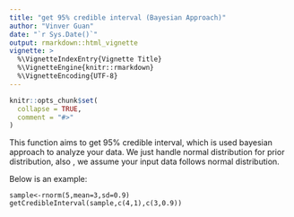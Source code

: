 ```yaml
---
title: "get 95% credible interval (Bayesian Approach)"
author: "Vinver Guan"
date: "`r Sys.Date()`"
output: rmarkdown::html_vignette
vignette: >
  %\VignetteIndexEntry{Vignette Title}
  %\VignetteEngine{knitr::rmarkdown}
  %\VignetteEncoding{UTF-8}
---
```


```r
knitr::opts_chunk$set(
  collapse = TRUE,
  comment = "#>"
)
```

This function aims to get 95% credible interval, which is used bayesian approach to analyze your data. We just handle normal distribution for prior distribution, also , we assume your input data follows normal distribution. 
  
Below is an example:

```
sample<-rnorm(5,mean=3,sd=0.9)
getCredibleInterval(sample,c(4,1),c(3,0.9))
```

